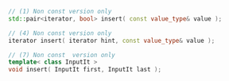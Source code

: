```cpp
// (1) Non const version only
std::pair<iterator, bool> insert( const value_type& value );

// (4) Non const version only
iterator insert( iterator hint, const value_type& value );

// (7) Non const  version only
template< class InputIt >
void insert( InputIt first, InputIt last );
```